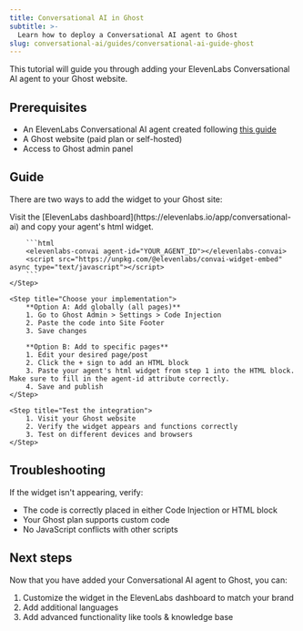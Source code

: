 ```yaml
---
title: Conversational AI in Ghost
subtitle: >-
  Learn how to deploy a Conversational AI agent to Ghost
slug: conversational-ai/guides/conversational-ai-guide-ghost
---
```


This tutorial will guide you through adding your ElevenLabs Conversational AI agent to your Ghost website.

## Prerequisites

- An ElevenLabs Conversational AI agent created following [this guide](/docs/conversational-ai/docs/agent-setup)
- A Ghost website (paid plan or self-hosted)
- Access to Ghost admin panel

## Guide

There are two ways to add the widget to your Ghost site:

<Steps>
    <Step title="Get your embed code">
        Visit the [ElevenLabs dashboard](https://elevenlabs.io/app/conversational-ai) and copy your agent's html widget.

        ```html
        <elevenlabs-convai agent-id="YOUR_AGENT_ID"></elevenlabs-convai>
        <script src="https://unpkg.com/@elevenlabs/convai-widget-embed" async type="text/javascript"></script>
        ```
    </Step>

    <Step title="Choose your implementation">
        **Option A: Add globally (all pages)**
        1. Go to Ghost Admin > Settings > Code Injection
        2. Paste the code into Site Footer
        3. Save changes

        **Option B: Add to specific pages**
        1. Edit your desired page/post
        2. Click the + sign to add an HTML block
        3. Paste your agent's html widget from step 1 into the HTML block. Make sure to fill in the agent-id attribute correctly.
        4. Save and publish
    </Step>

    <Step title="Test the integration">
        1. Visit your Ghost website
        2. Verify the widget appears and functions correctly
        3. Test on different devices and browsers
    </Step>

</Steps>

## Troubleshooting

If the widget isn't appearing, verify:

- The code is correctly placed in either Code Injection or HTML block
- Your Ghost plan supports custom code
- No JavaScript conflicts with other scripts

## Next steps

Now that you have added your Conversational AI agent to Ghost, you can:

1. Customize the widget in the ElevenLabs dashboard to match your brand
2. Add additional languages
3. Add advanced functionality like tools & knowledge base
